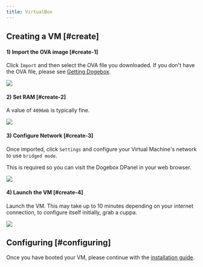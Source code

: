 ```yaml
---
title: VirtualBox
---
```


## Creating a VM [#create]

#### 1) Import the OVA image [#create-1]

Click `Import` and then select the OVA file you downloaded. If you don't have the OVA file, please see [Getting Dogebox](/docs/usage/getting-dogebox).

![](../../../../../public/static/image/docs/virtualbox/vb1.png)

#### 2) Set RAM [#create-2]

A value of `4096mb` is typically fine.

![](../../../../../public/static/image/docs/virtualbox/vb2.png)

#### 3) Configure Network [#create-3]

Once imported, click `Settings` and configure your Virtual Machine's network to use `bridged mode`.

This is required so you can visit the Dogebox DPanel in your web browser.

![](../../../../../public/static/image/docs/virtualbox/vb3.png)

#### 4) Launch the VM [#create-4]

Launch the VM. This may take up to 10 minutes depending on your internet connection, to configure itself initially, grab a cuppa.

![](../../../../../public/static/image/docs/virtualbox/vb4.png)

## Configuring [#configuring]

Once you have booted your VM, please continue with the [installation guide](/docs/usage/setup/access).
